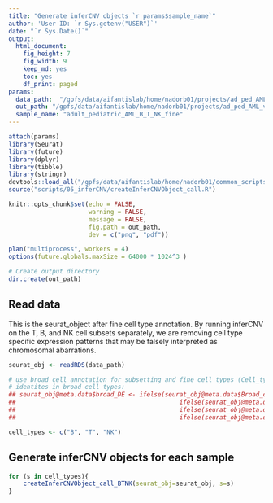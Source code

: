 ```yaml
---
title: "Generate inferCNV objects `r params$sample_name`"
author: 'User ID: `r Sys.getenv("USER")`'
date: "`r Sys.Date()`"
output:
  html_document:
    fig_height: 7
    fig_width: 9
    keep_md: yes
    toc: yes
    df_print: paged
params:
  data_path:  "/gpfs/data/aifantislab/home/nadorb01/projects/ad_ped_AML_v5/results/10-Missing-plots-new_anno_v3/seurat_obj_ADT.rds" # path to seurat obj with fine cell type annotations
  out_path: "/gpfs/data/aifantislab/home/nadorb01/projects/ad_ped_AML_v5/results/R-infercnv-B-T-NK-fine/" # output path where the outputs will be stored
  sample_name: "adult_pediatric_AML_B_T_NK_fine"
---
```


```r
attach(params) 
library(Seurat)
library(future)
library(dplyr)
library(tibble)
library(stringr)
devtools::load_all("/gpfs/data/aifantislab/home/nadorb01/common_scripts/scooter")
source("scripts/05_inferCNV/createInferCNVObject_call.R") 

knitr::opts_chunk$set(echo = FALSE,
                      warning = FALSE, 
                      message = FALSE, 
                      fig.path = out_path,
                      dev = c("png", "pdf"))

plan("multiprocess", workers = 4)
options(future.globals.maxSize = 64000 * 1024^3 )

# Create output directory
dir.create(out_path)
```

## Read data

This is the seurat_object after fine cell type annotation. By running inferCNV on the T, B, and NK cell subsets separately, we are removing cell type
specific expression patterns that may be falsely interpreted as chromosomal abarrations. 

```r
seurat_obj <- readRDS(data_path)

# use broad cell annotation for subsetting and fine cell types (Cell_type_identity) for annotation of T, B and NK cells: 
# identites in broad cell types:
## seurat_obj@meta.data$broad_DE <- ifelse(seurat_obj@meta.data$Broad_cell_identity %in% c("HSC", "GMP", "MEP", "LymP"), "HSPC",
##                                             ifelse(seurat_obj@meta.data$Broad_cell_identity %in% c("DC precursor", "pDC", "cDC1", "cDC2", "CD14+ monocyte","CD16+ monocyte", "HLA-II+ monocyte", "Granulocyte","CD11c+"), "Myeloid",
##                                             ifelse(seurat_obj@meta.data$Broad_cell_identity %in% c("Pre-B","Pro-B", "B","Plasmablast", "Plasma cell"), "B",
##                                             ifelse(seurat_obj@meta.data$Broad_cell_identity %in% c("CD4+ T", "CD8+ T","MAIT", "gd T"), "T", seurat_obj@meta.data$Broad_cell_identity )) ))

cell_types <- c("B", "T", "NK")
```
## Generate inferCNV objects for each sample
```r
for (s in cell_types){
    createInferCNVObject_call_BTNK(seurat_obj=seurat_obj, s=s)
}
```